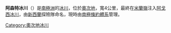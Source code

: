 {{Coord|83|13|S|156|24|E|source:GNIS|display=title}}

'''阿森特冰川'''（{{lang-en|Ascent Glacier}}）是[[南極洲|南極洲]]的[[冰川|冰川]]，位於[[奧次地|奧次地]]，寬4公里，最終在[[米蘭嶺|米蘭嶺]]注入[[阿戈西冰川|阿戈西冰川]]，由[[新西蘭|新西蘭]]探險隊命名，現時由[[南極條約體系|南極條約體系]]管理。

{{DEFAULTSORT:Ascent Glacier}}
[[Category:奧次地冰川|Category:奧次地冰川]]


{{OatesLand-geo-stub}}
